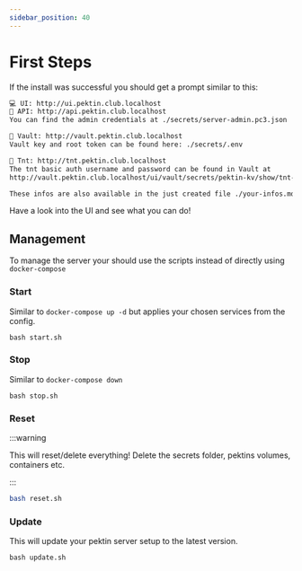 ```yaml
---
sidebar_position: 40
---
```


# First Steps

If the install was successful you should get a prompt similar to this:

```sh
💻 UI: http://ui.pektin.club.localhost
🤖 API: http://api.pektin.club.localhost
You can find the admin credentials at ./secrets/server-admin.pc3.json

🔐 Vault: http://vault.pektin.club.localhost
Vault key and root token can be found here: ./secrets/.env

🌳 Tnt: http://tnt.pektin.club.localhost
The tnt basic auth username and password can be found in Vault at
http://vault.pektin.club.localhost/ui/vault/secrets/pektin-kv/show/tnt-auth

These infos are also available in the just created file ./your-infos.md
```

Have a look into the UI and see what you can do!

## Management

To manage the server your should use the scripts instead of directly using `docker-compose`

### Start

Similar to `docker-compose up -d` but applies your chosen services from the config.

```
bash start.sh
```

### Stop

Similar to `docker-compose down`

```
bash stop.sh
```

### Reset

:::warning

This will reset/delete everything! Delete the secrets folder, pektins volumes, containers etc.

:::

```sh
bash reset.sh
```

### Update

This will update your pektin server setup to the latest version.

```
bash update.sh
```
